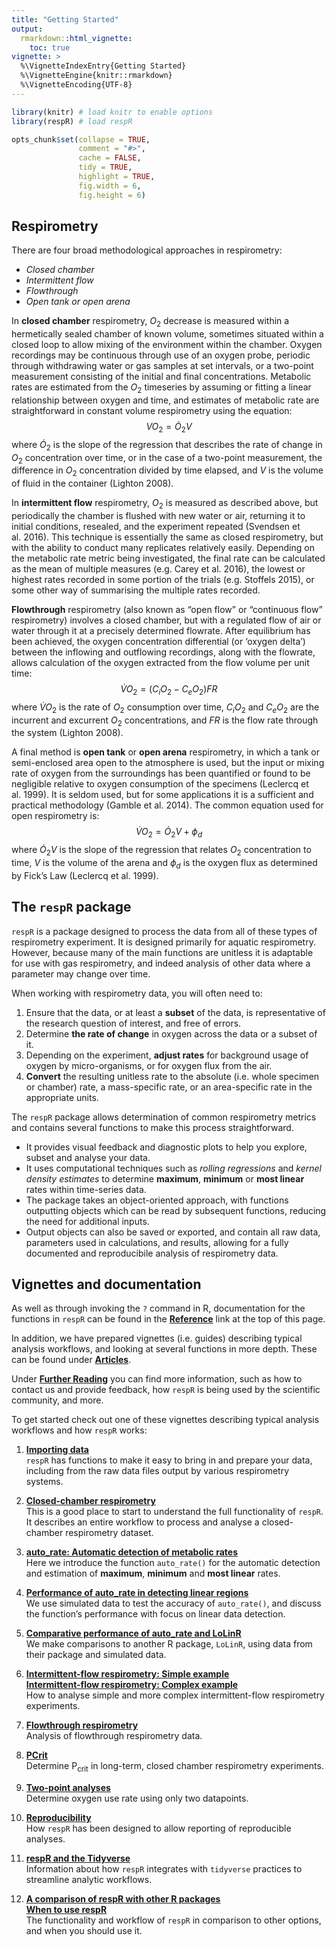 ```yaml
---
title: "Getting Started"
output: 
  rmarkdown::html_vignette:
    toc: true
vignette: >
  %\VignetteIndexEntry{Getting Started}
  %\VignetteEngine{knitr::rmarkdown}
  %\VignetteEncoding{UTF-8}
---
```


```r
library(knitr) # load knitr to enable options
library(respR) # load respR

opts_chunk$set(collapse = TRUE, 
               comment = "#>", 
               cache = FALSE, 
               tidy = TRUE, 
               highlight = TRUE, 
               fig.width = 6, 
               fig.height = 6)
```

## Respirometry

There are four broad methodological approaches in respirometry: 

- *Closed chamber* 
- *Intermittent flow* 
- *Flowthrough* 
- *Open tank or open arena*

In **closed chamber** respirometry, $O_2$ decrease is measured within a hermetically sealed chamber of known volume, sometimes situated within a closed loop to allow mixing of the environment within the chamber. Oxygen recordings may be continuous through use of an oxygen probe, periodic through withdrawing water or gas samples at set intervals, or a two-point measurement consisting of the initial and final concentrations. Metabolic rates are estimated from the $O_2$ timeseries by assuming or fitting a linear relationship between oxygen and time, and estimates of metabolic rate are straightforward in constant volume respirometry using the equation: $$VO_2 = \dot O_2V$$ where $\dot O_2$ is the slope of the regression that describes the rate of change in $O_2$ concentration over time, or in the case of a two-point measurement, the difference in $O_2$ concentration divided by time elapsed, and $V$ is the volume of fluid in the container (Lighton 2008).

In **intermittent flow** respirometry, $O_2$ is measured as described above, but periodically the chamber is flushed with new water or air, returning it to initial conditions, resealed, and the experiment repeated (Svendsen et al. 2016). This technique is essentially the same as closed respirometry, but with the ability to conduct many replicates relatively easily. Depending on the metabolic rate metric being investigated, the final rate can be calculated as the mean of multiple measures (e.g. Carey et al. 2016), the lowest or highest rates recorded in some portion of the trials (e.g. Stoffels 2015), or some other way of summarising the multiple rates recorded.

**Flowthrough** respirometry (also known as "open flow" or "continuous flow" respirometry) involves a closed chamber, but with a regulated flow of air or water through it at a precisely determined flowrate. After equilibrium has been achieved, the oxygen concentration differential (or 'oxygen delta') between the inflowing and outflowing recordings, along with the flowrate, allows calculation of the oxygen extracted from the flow volume per unit time: $$\dot{V}O_2 = (C_iO_2 - C_eO_2)FR$$ where $\dot{V}O_2$ is the rate of $O_2$ consumption over time, $C_iO_2$ and $C_eO_2$ are the incurrent and excurrent $O_2$ concentrations, and $FR$ is the flow rate through the system (Lighton 2008).

A final method is **open tank** or **open arena** respirometry, in which a tank or semi-enclosed area open to the atmosphere is used, but the input or mixing rate of oxygen from the surroundings has been quantified or found to be negligible relative to oxygen consumption of the specimens (Leclercq et al. 1999). It is seldom used, but for some applications it is a sufficient and practical methodology (Gamble et al. 2014). The common equation used for open respirometry is: $$\dot{V}O_2 = \dot O_2V + \phi_d$$ where $\dot O_2V$ is the slope of the regression that relates $O_2$ concentration to time, $V$ is the volume of the arena and $\phi_d$ is the oxygen flux as determined by Fick's Law (Leclercq et al. 1999).


## The `respR` package

`respR` is a package designed to process the data from all of these types of respirometry experiment. It is designed primarily for aquatic respirometry. However, because many of the main functions are unitless it is adaptable for use with gas respirometry, and indeed analysis of other data where a parameter may change over time. 

When working with respirometry data, you will often need to:

1. Ensure that the data, or at least a **subset** of the data, is representative of the research question of interest, and free of errors.
2. Determine **the rate of change** in oxygen across the data or a subset of it.
3. Depending on the experiment, **adjust rates** for background usage of oxygen by micro-organisms, or for oxygen flux from the air.
4. **Convert** the resulting unitless rate to the absolute (i.e. whole specimen or chamber) rate, a mass-specific rate, or an area-specific rate in the appropriate units.

The `respR` package allows determination of common respirometry metrics and contains several functions to make this process straightforward.

- It provides visual feedback and diagnostic plots to help you explore, subset and analyse your data.
- It uses computational techniques such as *rolling regressions* and *kernel density estimates* to determine **maximum**, **minimum** or **most linear** rates within time-series data.
- The package takes an object-oriented approach, with functions outputting objects which can be read by subsequent functions, reducing the need for additional inputs.
- Output objects can also be saved or exported, and contain all raw data, parameters used in calculations, and results, allowing for a fully documented and reproducibile analysis of respirometry data.

## Vignettes and documentation 

As well as through invoking the `?` command in R, documentation for the functions in `respR` can be found in the [**Reference**](https://januarharianto.github.io/respR/reference/index.html) link at the top of this page. 

In addition, we have prepared vignettes (i.e. guides) describing typical analysis workflows, and looking at several functions in more depth. These can be found under [**Articles**]().

Under [**Further Reading**]() you can find more information, such as how to contact us and provide feedback, how `respR` is being used by the scientific community, and more.

To get started check out one of these vignettes describing typical analysis workflows and how `respR` works:

1. **[Importing data](https://januarharianto.github.io/respR/articles/importing.html)**  
`respR` has functions to make it easy to bring in and prepare your data, including from the raw data files output by various respirometry systems.

2. **[Closed-chamber respirometry](https://januarharianto.github.io/respR/articles/closed.html)**  
This is a good place to start to understand the full functionality of `respR`. It describes an entire workflow to process and analyse a closed-chamber respirometry dataset.

3. **[auto_rate: Automatic detection of metabolic rates](https://januarharianto.github.io/respR/articles/auto_rate.html)**  
Here we introduce the function `auto_rate()` for the automatic detection and estimation of **maximum**, **minimum** and **most linear** rates.

4. **[Performance of auto_rate in detecting linear regions](https://januarharianto.github.io/respR/articles/performance.html)**  
We use simulated data to test the accuracy of `auto_rate()`, and discuss the function's performance with focus on linear data detection.

5. **[Comparative performance of auto_rate and LoLinR](https://januarharianto.github.io/respR/articles/auto_rate_comp.html)**  
We make comparisons to another R package, `LoLinR`, using data from their package and simulated data. 

6. **[Intermittent-flow respirometry: Simple example](https://januarharianto.github.io/respR/articles/intermittent.html)**  
    **[Intermittent-flow respirometry: Complex example](https://januarharianto.github.io/respR/articles/intermittent2.html)**  
How to analyse simple and more complex intermittent-flow respirometry experiments.

7. **[Flowthrough respirometry](https://januarharianto.github.io/respR/articles/flowthrough.html)**  
Analysis of flowthrough respirometry data.

8. **[PCrit](https://januarharianto.github.io/respR/articles/pcrit.html)**  
Determine P~crit~ in long-term, closed chamber respirometry experiments.

9. **[Two-point analyses](https://januarharianto.github.io/respR/articles/twopoint.html)**  
Determine oxygen use rate using only two datapoints.

10. **[Reproducibility](https://januarharianto.github.io/respR/articles/reproducibility.html)**  
How `respR` has been designed to allow reporting of reproducible analyses.

11. **[respR and the Tidyverse](https://januarharianto.github.io/respR/articles/tidyverse.html)**  
Information about how `respR` integrates with `tidyverse` practices to streamline analytic workflows.

12. **[A comparison of respR with other R packages](https://januarharianto.github.io/respR/articles/packages_comp.html)**  
    **[When to use respR](https://januarharianto.github.io/respR/articles/usage.html)**  
The functionality and workflow of `respR` in comparison to other options, and when you should use it.
